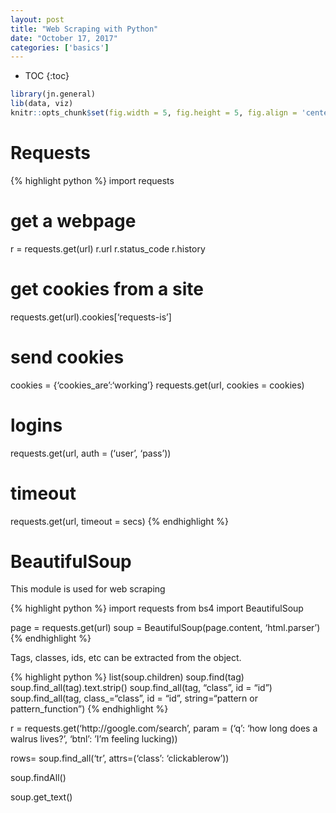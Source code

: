 ```yaml
---
layout: post
title: "Web Scraping with Python"
date: "October 17, 2017"
categories: ['basics']
---
```


* TOC
{:toc}

```r
library(jn.general)
lib(data, viz)
knitr::opts_chunk$set(fig.width = 5, fig.height = 5, fig.align = 'center')
```


# Requests

{% highlight python %}
import requests

# get a webpage
r = requests.get(url)
r.url
r.status_code
r.history

# get cookies from a site
requests.get(url).cookies['requests-is']

# send cookies
cookies = {'cookies_are':'working'}
requests.get(url, cookies = cookies)

# logins
requests.get(url, auth = ('user', 'pass'))

# timeout
requests.get(url, timeout = secs)
{% endhighlight %}

# BeautifulSoup

This module is used for web scraping

{% highlight python %}
import requests
from bs4 import BeautifulSoup

page = requests.get(url)
soup = BeautifulSoup(page.content, 'html.parser')
{% endhighlight %}

Tags, classes, ids, etc can be extracted from the object.

{% highlight python %}
list(soup.children)
soup.find(tag)
soup.find_all(tag).text.strip()
soup.find_all(tag, "class", id = "id")
soup.find_all(tag, class_="class", id = "id", string="pattern or pattern_function")
{% endhighlight %}








r = requests.get('http://google.com/search',
	param = ('q': 'how long does a walrus lives?',
	'btnl': 'I'm feeling lucking))

rows= soup.find_all('tr', attrs=('class': 'clickablerow'))

soup.findAll()

soup.get_text()

